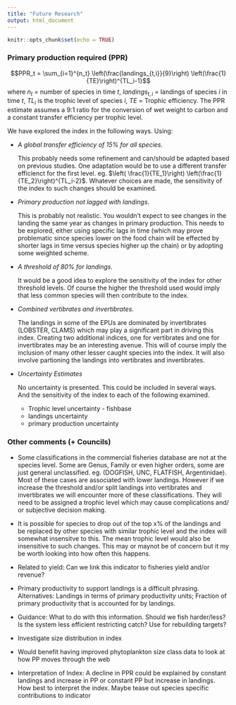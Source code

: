 ```yaml
---
title: "Future Research"
output: html_document
---
```


```r
knitr::opts_chunk$set(echo = TRUE)
```

### Primary production required (PPR)

$$PPR_t = \sum_{i=1}^{n_t}  \left(\frac{landings_{t,i}}{9}\right) \left(\frac{1}{TE}\right)^{TL_i-1}$$
where $n_t$ = number of species in time $t$, $landings_{t,i}$ = landings of species $i$ in time $t$, $TL_i$ is the trophic level of species $i$, $TE$ = Trophic efficiency. The PPR estimate assumes a 9:1 ratio for the conversion of wet weight to carbon and a constant transfer efficiency per trophic level.


We have explored the index in the following ways. Using: 

* *A global transfer efficiency of 15% for all species.*
    
    This probably needs some refinement and can/should be adapted based on previous studies. One adaptation would be to use a different transfer efficienct for the first level. eg. $\left( \frac{1}{TE_1}\right)  \left(\frac{1}{TE_2}\right)^{TL_i-2}$. Whatever choices are made, the sensitivity of the index to such changes should be examined.

* *Primary production not lagged with landings.*

    This is probably not realistic. You wouldn't expect to see changes in the landing the same year as changes in primary production. This needs to be explored, either using specific lags in time (which may prove problematic since species lower on the food chain will be effected by shorter lags in time versus species higher up the chain) or by adopting some weighted scheme.

* *A threshold of 80% for landings.*

    It would be a good idea to explore the sensitivity of the index for other threshold levels. Of course the higher the threshold used would imply that less common species will then contribute to the index.

* *Combined vertibrates and invertibrates.*

    The landings in some of the EPUs are dominated by invertibrates (LOBSTER, CLAMS) which may play a significant part in driving this index. Creating two additional indices, one for vertibrates and one for invertibrates may be an interesting avenue. This will of course imply the inclusion of many other lesser caught species into the index. It will also involve partioning the landings into vertibrates and invertibrates.
    
* *Uncertainty Estimates*

    No uncertainty is presented. This could be included in several ways. And the sensitivity of the index to each of the following examined.
    * Trophic level uncertainty - fishbase
    * landings uncertainty
    * primary production uncertainty


### Other comments (+ Councils)

* Some classifications in the commercial fisheries database are not at the species level. Some are Genus, Family or even higher orders, some are just general unclassified. eg. (DOGFISH, UNC, FLATFISH, Argentinidae). Most of these cases are associated with lower landings. However if we increase the threshold and/or split landings into vertibrates and invertibrates we will encounter more of these classifications. They will need to be assigned a trophic level which may cause complications and/ or subjective decision making.

* It is possible for species to drop out of the top x% of the landings and be replaced by other species with similar trophic level and the index will somewhat insensitve to this. The mean trophic level would also be insensitive to such changes. This may or maynot be of concern but it my be worth looking into how often this happens.

* Related to yield: Can we link this indicator to fisheries yield and/or revenue?

* Primary productivity to support landings is a difficult phrasing. Alternatives: Landings in terms of primary productivity units; Fraction of primary productivity that is accounted for by landings.

* Guidance: What to do with this information. Should we fish harder/less? Is the system less efficient restricting catch? Use for rebuilding targets?

* Investigate size distribution in index

* Would benefit having improved phytoplankton size class data to look at how PP moves through the web

* Interpretation of Index: A decline in PPR could be explained by constant landings and increase in PP or constant PP but increase in landings. How best to interpret the index. Maybe tease out species specific contributions to indicator
